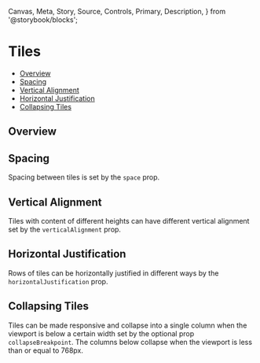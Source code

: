   Canvas,
  Meta,
  Story,
  Source,
  Controls,
  Primary,
  Description,
} from '@storybook/blocks';


<Meta of={TilesStories} />

# Tiles

- [Overview](#overview)
- [Spacing](#spacing)
- [Vertical Alignment](#vertical-alignment)
- [Horizontal Justification](#horizontal-justification)
- [Collapsing Tiles](#collapsing-tiles)

## Overview

<Description of={Tiles} />

<Canvas of={TilesStories.Default} sourceState="shown" />
<Controls of={TilesStories.Default} sort="requiredFirst" />

## Spacing

Spacing between tiles is set by the `space` prop.

<Canvas of={TilesStories.WithSpace} />
<Controls of={TilesStories.WithSpace} include="space" />

## Vertical Alignment

Tiles with content of different heights can have different vertical alignment set by the `verticalAlignment` prop.

<Canvas of={TilesStories.UnequalHeights} />
<Controls of={TilesStories.UnequalHeights} include="verticalAlignment" />

## Horizontal Justification

Rows of tiles can be horizontally justified in different ways by the `horizontalJustification` prop.

<Canvas of={TilesStories.Default} />
<Controls of={TilesStories.Default} include="horizontalJustification" />

## Collapsing Tiles

Tiles can be made responsive and collapse into a single column when the viewport is below a certain width set by the optional prop `collapseBreakpoint`. The columns below collapse when the viewport is less than or equal to 768px.

<Canvas of={TilesStories.Collapsing} />

